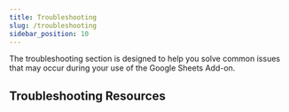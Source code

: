 ```yaml
---
title: Troubleshooting
slug: /troubleshooting
sidebar_position: 10
---
```


The troubleshooting section is designed to help you solve common issues that may occur during your use of the Google Sheets Add-on.

## Troubleshooting Resources


<DocCardList items={useCurrentSidebarCategory().items} />
